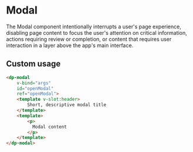 
<Meta
    title="Components/Modal"
    component={DpModal}
/>

# Modal

The Modal component intentionally interrupts a user's page experience, disabling page content to focus the user's attention on critical information, actions requiring review or completion, or content that requires user interaction in a layer above the app's main interface.


## Custom usage

```html
<dp-modal
    v-bind="args"
    id="openModal"
    ref="openModal">
    <template v-slot:header>
        Short, descriptive modal title
    </template>
    <template>
        <p>
          Modal content
        </p>
    </template>
</dp-modal>
```
